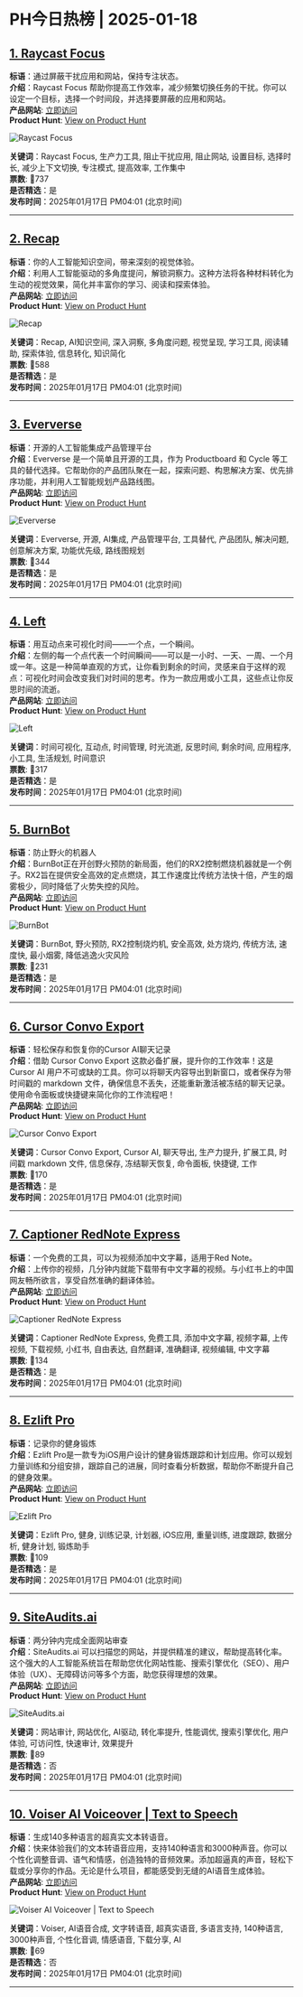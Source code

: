 # PH今日热榜 | 2025-01-18  

## [1. Raycast Focus](https://www.producthunt.com/posts/raycast-focus?utm_campaign=producthunt-api&utm_medium=api-v2&utm_source=Application%3A+ph-daily+%28ID%3A+150577%29)  
**标语**：通过屏蔽干扰应用和网站，保持专注状态。  
**介绍**：Raycast Focus 帮助你提高工作效率，减少频繁切换任务的干扰。你可以设定一个目标，选择一个时间段，并选择要屏蔽的应用和网站。  
**产品网站**: [立即访问](https://www.producthunt.com/r/KRBKNQRSPBV63L?utm_campaign=producthunt-api&utm_medium=api-v2&utm_source=Application%3A+ph-daily+%28ID%3A+150577%29)  
**Product Hunt**: [View on Product Hunt](https://www.producthunt.com/posts/raycast-focus?utm_campaign=producthunt-api&utm_medium=api-v2&utm_source=Application%3A+ph-daily+%28ID%3A+150577%29)  

![Raycast Focus](https://ph-files.imgix.net/de289e0e-b7c2-49db-aba9-83eaab833030.png?auto=format&fit=crop&frame=1&h=512&w=1024)  

**关键词**：Raycast Focus, 生产力工具, 阻止干扰应用, 阻止网站, 设置目标, 选择时长, 减少上下文切换, 专注模式, 提高效率, 工作集中  
**票数**: 🔺737  
**是否精选**：是  
**发布时间**：2025年01月17日 PM04:01 (北京时间)  

---  

## [2. Recap](https://www.producthunt.com/posts/recap-e50a6275-99de-46fc-bfcc-2cbec645c767?utm_campaign=producthunt-api&utm_medium=api-v2&utm_source=Application%3A+ph-daily+%28ID%3A+150577%29)  
**标语**：你的人工智能知识空间，带来深刻的视觉体验。  
**介绍**：利用人工智能驱动的多角度提问，解锁洞察力。这种方法将各种材料转化为生动的视觉效果，简化并丰富你的学习、阅读和探索体验。  
**产品网站**: [立即访问](https://www.producthunt.com/r/X5OGWBIGBKZ75K?utm_campaign=producthunt-api&utm_medium=api-v2&utm_source=Application%3A+ph-daily+%28ID%3A+150577%29)  
**Product Hunt**: [View on Product Hunt](https://www.producthunt.com/posts/recap-e50a6275-99de-46fc-bfcc-2cbec645c767?utm_campaign=producthunt-api&utm_medium=api-v2&utm_source=Application%3A+ph-daily+%28ID%3A+150577%29)  

![Recap](https://ph-files.imgix.net/60f41f18-92cd-4ef2-8c2e-9be9006794bb.png?auto=format&fit=crop&frame=1&h=512&w=1024)  

**关键词**：Recap, AI知识空间, 深入洞察, 多角度问题, 视觉呈现, 学习工具, 阅读辅助, 探索体验, 信息转化, 知识简化  
**票数**: 🔺588  
**是否精选**：是  
**发布时间**：2025年01月17日 PM04:01 (北京时间)  

---  

## [3. Eververse](https://www.producthunt.com/posts/eververse-2?utm_campaign=producthunt-api&utm_medium=api-v2&utm_source=Application%3A+ph-daily+%28ID%3A+150577%29)  
**标语**：开源的人工智能集成产品管理平台  
**介绍**：Eververse 是一个简单且开源的工具，作为 Productboard 和 Cycle 等工具的替代选择。它帮助你的产品团队聚在一起，探索问题、构思解决方案、优先排序功能，并利用人工智能规划产品路线图。  
**产品网站**: [立即访问](https://www.producthunt.com/r/73LU7S6DG56SF3?utm_campaign=producthunt-api&utm_medium=api-v2&utm_source=Application%3A+ph-daily+%28ID%3A+150577%29)  
**Product Hunt**: [View on Product Hunt](https://www.producthunt.com/posts/eververse-2?utm_campaign=producthunt-api&utm_medium=api-v2&utm_source=Application%3A+ph-daily+%28ID%3A+150577%29)  

![Eververse](https://ph-files.imgix.net/98cb8c93-e8e2-4e22-b05c-5fbaa502121b.png?auto=format&fit=crop&frame=1&h=512&w=1024)  

**关键词**：Eververse, 开源, AI集成, 产品管理平台, 工具替代, 产品团队, 解决问题, 创意解决方案, 功能优先级, 路线图规划  
**票数**: 🔺344  
**是否精选**：是  
**发布时间**：2025年01月17日 PM04:01 (北京时间)  

---  

## [4. Left](https://www.producthunt.com/posts/left-2?utm_campaign=producthunt-api&utm_medium=api-v2&utm_source=Application%3A+ph-daily+%28ID%3A+150577%29)  
**标语**：用互动点来可视化时间——一个点，一个瞬间。  
**介绍**：左侧的每一个点代表一个时间瞬间——可以是一小时、一天、一周、一个月或一年。这是一种简单直观的方式，让你看到剩余的时间，灵感来自于这样的观点：可视化时间会改变我们对时间的思考。作为一款应用或小工具，这些点让你反思时间的流逝。  
**产品网站**: [立即访问](https://www.producthunt.com/r/FGQVBMGMEMVO6I?utm_campaign=producthunt-api&utm_medium=api-v2&utm_source=Application%3A+ph-daily+%28ID%3A+150577%29)  
**Product Hunt**: [View on Product Hunt](https://www.producthunt.com/posts/left-2?utm_campaign=producthunt-api&utm_medium=api-v2&utm_source=Application%3A+ph-daily+%28ID%3A+150577%29)  

![Left](https://ph-files.imgix.net/be7ba715-cc06-4bf2-976e-60253ae0aeaf.webp?auto=format&fit=crop&frame=1&h=512&w=1024)  

**关键词**：时间可视化, 互动点, 时间管理, 时光流逝, 反思时间, 剩余时间, 应用程序, 小工具, 生活规划, 时间意识  
**票数**: 🔺317  
**是否精选**：是  
**发布时间**：2025年01月17日 PM04:01 (北京时间)  

---  

## [5. BurnBot](https://www.producthunt.com/posts/burnbot?utm_campaign=producthunt-api&utm_medium=api-v2&utm_source=Application%3A+ph-daily+%28ID%3A+150577%29)  
**标语**：防止野火的机器人  
**介绍**：BurnBot正在开创野火预防的新局面，他们的RX2控制燃烧机器就是一个例子。RX2旨在提供安全高效的定点燃烧，其工作速度比传统方法快十倍，产生的烟雾极少，同时降低了火势失控的风险。  
**产品网站**: [立即访问](https://www.producthunt.com/r/XXCFW6IY6HRKJ2?utm_campaign=producthunt-api&utm_medium=api-v2&utm_source=Application%3A+ph-daily+%28ID%3A+150577%29)  
**Product Hunt**: [View on Product Hunt](https://www.producthunt.com/posts/burnbot?utm_campaign=producthunt-api&utm_medium=api-v2&utm_source=Application%3A+ph-daily+%28ID%3A+150577%29)  

![BurnBot](https://ph-files.imgix.net/1cea45bf-ad10-422e-8564-3fb624289fa1.jpeg?auto=format&fit=crop&frame=1&h=512&w=1024)  

**关键词**：BurnBot, 野火预防, RX2控制烧灼机, 安全高效, 处方烧灼, 传统方法, 速度快, 最小烟雾, 降低逃逸火灾风险  
**票数**: 🔺231  
**是否精选**：是  
**发布时间**：2025年01月17日 PM04:01 (北京时间)  

---  

## [6. Cursor Convo Export](https://www.producthunt.com/posts/cursor-convo-export?utm_campaign=producthunt-api&utm_medium=api-v2&utm_source=Application%3A+ph-daily+%28ID%3A+150577%29)  
**标语**：轻松保存和恢复你的Cursor AI聊天记录  
**介绍**：借助 Cursor Convo Export 这款必备扩展，提升你的工作效率！这是 Cursor AI 用户不可或缺的工具。你可以将聊天内容导出到新窗口，或者保存为带时间戳的 markdown 文件，确保信息不丢失，还能重新激活被冻结的聊天记录。使用命令面板或快捷键来简化你的工作流程吧！  
**产品网站**: [立即访问](https://www.producthunt.com/r/3AVCCINKR6UE7N?utm_campaign=producthunt-api&utm_medium=api-v2&utm_source=Application%3A+ph-daily+%28ID%3A+150577%29)  
**Product Hunt**: [View on Product Hunt](https://www.producthunt.com/posts/cursor-convo-export?utm_campaign=producthunt-api&utm_medium=api-v2&utm_source=Application%3A+ph-daily+%28ID%3A+150577%29)  

![Cursor Convo Export](https://ph-files.imgix.net/e6663435-41f9-46a1-8bfd-63820247905c.png?auto=format&fit=crop&frame=1&h=512&w=1024)  

**关键词**：Cursor Convo Export, Cursor AI, 聊天导出, 生产力提升, 扩展工具, 时间戳 markdown 文件, 信息保存, 冻结聊天恢复, 命令面板, 快捷键, 工作  
**票数**: 🔺170  
**是否精选**：是  
**发布时间**：2025年01月17日 PM04:01 (北京时间)  

---  

## [7. Captioner RedNote Express](https://www.producthunt.com/posts/captioner-rednote-express?utm_campaign=producthunt-api&utm_medium=api-v2&utm_source=Application%3A+ph-daily+%28ID%3A+150577%29)  
**标语**：一个免费的工具，可以为视频添加中文字幕，适用于Red Note。  
**介绍**：上传你的视频，几分钟内就能下载带有中文字幕的视频。与小红书上的中国网友畅所欲言，享受自然准确的翻译体验。  
**产品网站**: [立即访问](https://www.producthunt.com/r/UMPVUKQEPIJNLU?utm_campaign=producthunt-api&utm_medium=api-v2&utm_source=Application%3A+ph-daily+%28ID%3A+150577%29)  
**Product Hunt**: [View on Product Hunt](https://www.producthunt.com/posts/captioner-rednote-express?utm_campaign=producthunt-api&utm_medium=api-v2&utm_source=Application%3A+ph-daily+%28ID%3A+150577%29)  

![Captioner RedNote Express](https://ph-files.imgix.net/413922c4-0557-4d3b-9244-d550e88ee929.jpeg?auto=format&fit=crop&frame=1&h=512&w=1024)  

**关键词**：Captioner RedNote Express, 免费工具, 添加中文字幕, 视频字幕, 上传视频, 下载视频, 小红书, 自由表达, 自然翻译, 准确翻译, 视频编辑, 中文字幕  
**票数**: 🔺134  
**是否精选**：是  
**发布时间**：2025年01月17日 PM04:01 (北京时间)  

---  

## [8. Ezlift Pro](https://www.producthunt.com/posts/ezlift-pro?utm_campaign=producthunt-api&utm_medium=api-v2&utm_source=Application%3A+ph-daily+%28ID%3A+150577%29)  
**标语**：记录你的健身锻炼  
**介绍**：Ezlift Pro是一款专为iOS用户设计的健身锻炼跟踪和计划应用。你可以规划力量训练和分组安排，跟踪自己的进展，同时查看分析数据，帮助你不断提升自己的健身效果。  
**产品网站**: [立即访问](https://www.producthunt.com/r/M2EESZDMI5QYP5?utm_campaign=producthunt-api&utm_medium=api-v2&utm_source=Application%3A+ph-daily+%28ID%3A+150577%29)  
**Product Hunt**: [View on Product Hunt](https://www.producthunt.com/posts/ezlift-pro?utm_campaign=producthunt-api&utm_medium=api-v2&utm_source=Application%3A+ph-daily+%28ID%3A+150577%29)  

![Ezlift Pro](https://ph-files.imgix.net/3322d2cc-284a-4585-aa97-74d66b38a7a4.jpeg?auto=format&fit=crop&frame=1&h=512&w=1024)  

**关键词**：Ezlift Pro, 健身, 训练记录, 计划器, iOS应用, 重量训练, 进度跟踪, 数据分析, 健身计划, 锻炼助手  
**票数**: 🔺109  
**是否精选**：是  
**发布时间**：2025年01月17日 PM04:01 (北京时间)  

---  

## [9. SiteAudits.ai](https://www.producthunt.com/posts/siteaudits-ai?utm_campaign=producthunt-api&utm_medium=api-v2&utm_source=Application%3A+ph-daily+%28ID%3A+150577%29)  
**标语**：两分钟内完成全面网站审查  
**介绍**：SiteAudits.ai 可以扫描您的网站，并提供精准的建议，帮助提高转化率。这个强大的人工智能系统旨在帮助您优化网站性能、搜索引擎优化（SEO）、用户体验（UX）、无障碍访问等多个方面，助您获得理想的效果。  
**产品网站**: [立即访问](https://www.producthunt.com/r/L55TG37MJMJYXX?utm_campaign=producthunt-api&utm_medium=api-v2&utm_source=Application%3A+ph-daily+%28ID%3A+150577%29)  
**Product Hunt**: [View on Product Hunt](https://www.producthunt.com/posts/siteaudits-ai?utm_campaign=producthunt-api&utm_medium=api-v2&utm_source=Application%3A+ph-daily+%28ID%3A+150577%29)  

![SiteAudits.ai](https://ph-files.imgix.net/6cf9fcb9-e5af-462d-b698-6dcf559dddde.png?auto=format&fit=crop&frame=1&h=512&w=1024)  

**关键词**：网站审计, 网站优化, AI驱动, 转化率提升, 性能调优, 搜索引擎优化, 用户体验, 可访问性, 快速审计, 效果提升  
**票数**: 🔺89  
**是否精选**：否  
**发布时间**：2025年01月17日 PM04:01 (北京时间)  

---  

## [10. Voiser AI Voiceover | Text to Speech](https://www.producthunt.com/posts/voiser-ai-voiceover-text-to-speech?utm_campaign=producthunt-api&utm_medium=api-v2&utm_source=Application%3A+ph-daily+%28ID%3A+150577%29)  
**标语**：生成140多种语言的超真实文本转语音。  
**介绍**：快来体验我们的文本转语音应用，支持140种语言和3000种声音。你可以个性化调整音调、语气和情感，创造独特的音频效果。添加超逼真的声音，轻松下载或分享你的作品。无论是什么项目，都能感受到无缝的AI语音生成体验。  
**产品网站**: [立即访问](https://www.producthunt.com/r/44UHLH3LOII4E4?utm_campaign=producthunt-api&utm_medium=api-v2&utm_source=Application%3A+ph-daily+%28ID%3A+150577%29)  
**Product Hunt**: [View on Product Hunt](https://www.producthunt.com/posts/voiser-ai-voiceover-text-to-speech?utm_campaign=producthunt-api&utm_medium=api-v2&utm_source=Application%3A+ph-daily+%28ID%3A+150577%29)  

![Voiser AI Voiceover | Text to Speech](https://ph-files.imgix.net/cc6ba948-8baa-4409-b67d-dfa4ce93feac.png?auto=format&fit=crop&frame=1&h=512&w=1024)  

**关键词**：Voiser, AI语音合成, 文字转语音, 超真实语音, 多语言支持, 140种语言, 3000种声音, 个性化音调, 情感语音, 下载分享, AI  
**票数**: 🔺69  
**是否精选**：否  
**发布时间**：2025年01月17日 PM04:01 (北京时间)  

---  

